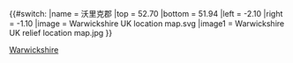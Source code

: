 {{#switch:{{{1}}}
|name   = 沃里克郡
|top    = 52.70
|bottom = 51.94
|left   = -2.10
|right  = -1.10
|image  = Warwickshire UK location map.svg
|image1 = Warwickshire UK relief location map.jpg
}}<noinclude>{{Location map/Info|Warwickshire}}
{{Documentation}}
[[Category:英格蘭地理位置圖模板|Warwickshire]]</noinclude>